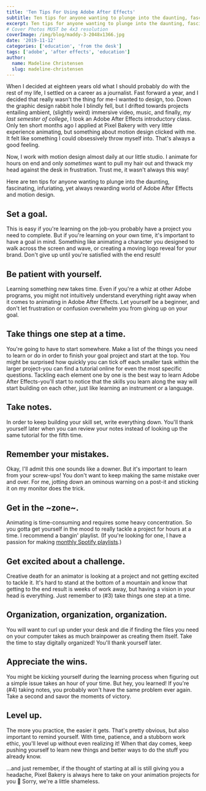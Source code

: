 ```yaml
---
title: 'Ten Tips For Using Adobe After Effects'
subtitle: Ten tips for anyone wanting to plunge into the daunting, fascinating, infuriating, yet always rewarding world of Adobe After Effects and motion design. 
excerpt: Ten tips for anyone wanting to plunge into the daunting, fascinating, infuriating, yet always rewarding world of Adobe After Effects and motion design.
# Cover Photos MUST be 4x3 resolution
coverImage: /img/blog/maddy-3-2048x1366.jpg
date: '2019-11-12'
categories: ['education', 'from the desk']
tags: ['adobe', 'after effects', 'education']
author:
  name: Madeline Christensen
  slug: madeline-christensen
---
```

When I decided at eighteen years old what I should probably do with the rest of my life, I settled on a career as a journalist. Fast forward a year, and I decided that really wasn't the thing for me-I wanted to design, too. Down the graphic design rabbit hole I blindly fell, but I drifted towards projects entailing ambient, (slightly weird) immersive video, music, and finally, *my last semester of college*, I took an Adobe After Effects introductory class. Only ten short months ago I applied at Pixel Bakery with very little experience animating, but something about motion design clicked with me. It felt like something I could obsessively throw myself into. That's always a good feeling.

Now, I work with motion design almost daily at our little studio. I animate for hours on end and only *sometimes* want to pull my hair out and thwack my head against the desk in frustration. Trust me, it wasn't always this way!

Here are ten tips for anyone wanting to plunge into the daunting, fascinating, infuriating, yet always rewarding world of Adobe After Effects and motion design.

## Set a goal.

This is easy if you're learning on the job-you probably have a project you need to complete. But if you're learning on your own time, it's important to have a goal in mind. Something like animating a character you designed to walk across the screen and wave, or creating a moving logo reveal for your brand. Don't give up until you're satisfied with the end result!

## Be patient with yourself.

Learning something new takes time. Even if you're a whiz at other Adobe programs, you might not intuitively understand everything right away when it comes to animating in Adobe After Effects. Let yourself be a beginner, and don't let frustration or confusion overwhelm you from giving up on your goal.

## Take things one step at a time.

You're going to have to start somewhere. Make a list of the things you need to learn or do in order to finish your goal project and start at the top. You might be surprised how quickly you can tick off each smaller task within the larger project-you can find a tutorial online for even the most specific questions. Tackling each element one by one is the best way to learn Adobe After Effects-you'll start to notice that the skills you learn along the way will start building on each other, just like learning an instrument or a language.

## Take notes.

In order to keep building your skill set, write everything down. You'll thank yourself later when you can review your notes instead of looking up the same tutorial for the fifth time.

## Remember your mistakes.

Okay, I'll admit this one sounds like a downer. But it's important to learn from your screw-ups! You don't want to keep making the same mistake over and over. For me, jotting down an ominous warning on a post-it and sticking it on my monitor does the trick.

## Get in the ~zone~.

Animating is time-consuming and requires some heavy concentration. So you gotta get yourself in the mood to really tackle a project for hours at a time. I recommend a bangin' playlist. (If you're looking for one, I have a passion for making [monthly Spotify playlists](https://open.spotify.com/user/1259112866?si=rc9arVjqRhiXCD2oqVvF-A).)

## Get excited about a challenge.

Creative death for an animator is looking at a project and not getting excited to tackle it. It's hard to stand at the bottom of a mountain and know that getting to the end result is weeks of work away, but having a vision in your head is everything. Just remember to (#3) take things one step at a time.

## Organization, organization, organization.

You will want to curl up under your desk and die if finding the files you need on your computer takes as much brainpower as creating them itself. Take the time to stay digitally organized! You'll thank yourself later.

## Appreciate the wins.

You might be kicking yourself during the learning process when figuring out a simple issue takes an hour of your time. But hey, you learned! If you're (#4) taking notes, you probably won't have the same problem ever again. Take a second and savor the moments of victory.

## Level up.

The more you practice, the easier it gets. That's pretty obvious, but also important to remind yourself. With time, patience, and a stubborn work ethic, you'll level up without even realizing it! When that day comes, keep pushing yourself to learn new things and better ways to do the stuff you already know.

...and just remember, if the thought of starting at all is still giving you a headache, Pixel Bakery is always here to take on your animation projects for you 🙂 Sorry, we're a little shameless.